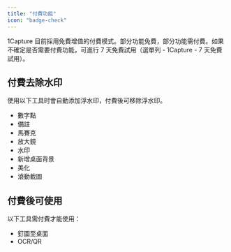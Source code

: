```yaml
---
title: "付費功能"
icon: "badge-check"
---
```

  
1Capture 目前採用免費增值的付費模式。部分功能免費，部分功能需付費。如果不確定是否需要付費功能，可進行 7 天免費試用（選單列 - 1Capture - 7 天免費試用）。
  
## 付費去除水印
  
使用以下工具时會自動添加浮水印，付費後可移除浮水印。
  
- 數字點
- 備註
- 馬賽克
- 放大鏡
- 水印
- 新增桌面背景
- 美化
- 滾動截圖
  
## 付費後可使用
  
以下工具需付費才能使用：
  
- 釘圖至桌面
- OCR/QR